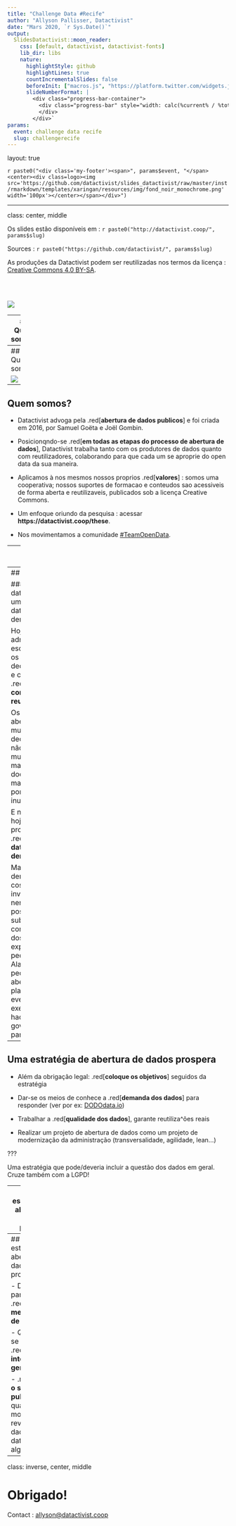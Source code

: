 ```yaml
---
title: "Challenge Data #Recife"
author: "Allyson Pallisser, Datactivist"
date: "Mars 2020, `r Sys.Date()`"
output:
  SlidesDatactivist::moon_reader:
    css: [default, datactivist, datactivist-fonts]
    lib_dir: libs
    nature:
      highlightStyle: github
      highlightLines: true
      countIncrementalSlides: false
      beforeInit: ["macros.js", "https://platform.twitter.com/widgets.js"]
      slideNumberFormat: |
        <div class="progress-bar-container">
          <div class="progress-bar" style="width: calc(%current% / %total% * 100%);">
          </div>
        </div>`
params:
  event: challenge data recife
  slug: challengerecife
---
```


layout: true

<style>
.remark-slide-number {
  position: inherit;
}

.remark-slide-number .progress-bar-container {
  position: absolute;
  bottom: 0;
  height: 4px;
  display: block;
  left: 0;
  right: 0;
}

.remark-slide-number .progress-bar {
  height: 100%;
  background-color: #e95459;
}

</style>


`r paste0("<div class='my-footer'><span>", params$event, "</span> <center><div class=logo><img src='https://github.com/datactivist/slides_datactivist/raw/master/inst/rmarkdown/templates/xaringan/resources/img/fond_noir_monochrome.png' width='100px'></center></span></div>")` 


---

class: center, middle

Os slides estão disponíveis em : `r paste0("http://datactivist.coop/", params$slug)`

Sources : `r paste0("https://github.com/datactivist/", params$slug)`


As produções da Datactivist podem ser reutilizadas nos termos da licença : [Creative Commons 4.0 BY-SA](https://creativecommons.org/licenses/by-sa/4.0/legalcode.fr).

<BR>
<BR>

![](https://mirrors.creativecommons.org/presskit/buttons/88x31/png/by-sa.png)


---
## Quem somos?


.center[[![:largeur 80%](https://github.com/datactivist/slides_datactivist/raw/master/inst/rmarkdown/templates/xaringan/resources/img/logo.png)](https://datactivist.coop)]

### We .red[open data], we make them .red[useful]

---
## Quem somos?


![](https://github.com/apallisser/teste/blob/master/P1100044.png?raw=true)

---
## Quem somos?

- Datactivist advoga pela .red[**abertura de dados publicos**] e foi criada em 2016, por Samuel Goëta e Joël Gombin.

- Posicionqndo-se .red[**em todas as etapas do processo de abertura de dados**], Datactivist trabalha tanto com os produtores de dados quanto com reutilizadores, colaborando para que cada um se aproprie do open data da sua maneira.

- Aplicamos à nos mesmos nossos proprios .red[**valores**] : somos uma cooperativa; nossos suportes de formacao e conteudos sao acessiveis de forma aberta e reutilizaveis, publicados sob a licença Creative Commons.

- Um enfoque oriundo da pesquisa : acessar **https://datactivist.coop/these**. 

- Nos movimentamos a comunidade [#TeamOpenData](https://teamopendata.org).

---
## Nossas atividades

- Conselho sobre as .red[**estratégias de abertura de dados**] : nos colaboramos no desenvolvimento e aplicação de uma estratégia de abertura de dados.

- .red[**Acompanhamento na reutilização de dados abertos**] : colaboramos com organismos na reutilização de dados no quotidiano.



- .red[**Sensibilização e formação ao dado**] : nós damos treinamentos quanto à cultura geral de dados, ensinamos os princípios básicos e boas práticas de dados abertos e introduzimos a ciência dos dados. 

- .red[**Mediação de dados**] : organizamos hackatons, open data camps, expedições de dados...

???

A mediação de dados também é fundamentalmente uma animação de comunidade(s). 

---
## Nossa visão

### De um open data da oferta a um .red[open data da demanda]

Hoje em dia, as administrações escolhem quais os dados a abrir, decidem quando e como abri-los .red[**sem consultar os reutilizadores**].

Os raros dados abertos são muitas vezes decepcionantes: não atualizados, muito agregados, mal documentados, mal formatados, por vezes inutilizáveis.

E necessario hoje passar a proxima etapa : .red[**um open data guiado pela demanda**].

Mas é difícil: demandas costumeiramente invisiveis, nenhuma possibilidade de submeter a comunicação dos dados à expressão de um pedido. Alavancas: pedidos de abertura, plataformas, eventos (por exemplo, hackathon), governação partilhada...... 

---
## Uma estratégia de abertura de dados prospera

- Além da obrigação legal: .red[**coloque os objetivos**] seguidos da estratégia

- Dar-se os meios de conhece a .red[**demanda dos dados**] para responder (ver por ex: [DODOdata.io](https://dododata.io))

- Trabalhar a .red[**qualidade dos dados**], garante reutiliza^ões reais

- Realizar um projeto de abertura de dados como um projeto de modernização da administração (transversalidade, agilidade, lean...)

???

Uma estratégia que pode/deveria incluir a questão dos dados em geral.
Cruze também com a LGPD! 

---
## Uma estratégia de abertura de dados prospera

- Uma abertura de dados .red[**orientada para o reutilizador**]: impulsionar os dados na direção dos utilizadores e não o contrario. Questão essencial da .red[**descoberta**] de dados

- Construa uma .red[**oferta de serviços**] para seu eco-sistema (publico e privado)

- Distinguir entre abertura de dados e infra-estruturas de partilha de dados em termos de governança.

???

Le premier est le métier de l'acteur public, le deuxième l'est-il ? Quelle gouvernance des plateformes d'ouverture des données ?
Aller vers un Etat(collectivité)-plateforme
Tiers de confiance

---
## Uma estratégia de abertura de dados prospera

- Dirigir-se para um .red[**serviço metropolitano de dados**]

- Questionar-se quanto qos .red[**dados de interesse geral**]

- .red[**Armar o serviço publico**] quanto ao momento da revolução dos dados: big data, algoritimo... 

---
class: inverse, center, middle

# Obrigado!

Contact : [allyson@datactivist.coop](mailto:allyson@datactivist.coop)


